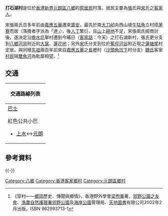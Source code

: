 '''打石湖村'''是位於[[香港|香港]][[新界|新界]][[元朗區|元朗區]][[八鄉|八鄉]]的[[新界原居民|原居民]]村落，居民主要為[[張|張]]氏與[[宋|宋]]氏之[[客家人|客家人]]。

宋張兩氏百多年前由[[梅州市|嘉應]][[五华县|五華]]遷來[[寶安縣|寶安]]，最先於南[[大刀屻|大刀屻]]向西山坡[[牛牯角|牛牯角]]立村搭[[茅寮|茅寮]]而居（落擔者字派為「達」），後[[人丁|人丁]]繁衍，且[[山|山]]上[[耕地|耕地]]不足，宋張兩氏經商討後，遂決定沿[[擔水坑|擔水坑]]舉村遷到今晡日（[[客家話|客家話]]：今天）之打石湖新村，張氏更分支到[[八鄉|八鄉]][[河背|河背]]附近的[[大窩|大窩]]、[[蓮花地|蓮花地]]；另外[[宋|宋]]氏分支到位於[[蕉徑河谷|蕉徑河谷]]附近現之[[蓮塘尾|蓮塘尾]]村定居，與同樣[[先祖|先祖]]兩百年前來自[[梅州市|嘉應]][[五华县|五華]]之[[長壢|長壢]]村（[[沙頭角|沙頭角]][[凹下|凹下]]村分支）[[魏氏|魏氏]]客家[[村民|村民]]隔[[雙魚河|雙魚河]]為毗鄰相望。<small><ref>《穿村——[[鄉郊|鄉郊]]歷史、傳聞與鄉情》，香港野外學會[[梁煦華|梁煦華]]著，[[郊野公園之友會|郊野公園之友會]]、[[漁農自然護理署|漁農自然護理署]][[郊野公園|郊野公園]]及[[海岸公園|海岸公園]]管理局、[[天地圖書|天地圖書]]有限公司2002年2月出版，ISBN 962993713-1</ref></small>

==交通==
{| class="mw-collapsible mw-collapsed wikitable" style="background:white; margin: 0 auto; width: auto;"  
! 交通路線列表
|-
|
;[[香港巴士|巴士]]
{{九龍新界巴士簡單列表|77K}}
;紅色公共小巴
*[[上水|上水]]↔[[元朗|元朗]]
|}

== 參考資料 ==
{{reflist}}

{{-}}
{{元朗區}}

[[Category:八鄉|Category:八鄉]]
[[Category:香港客家鄉村|Category:香港客家鄉村]]
[[Category:元朗區鄉村|Category:元朗區鄉村]]